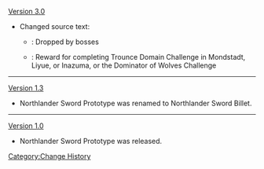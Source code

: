 [[Version 3.0]]
* Changed source text:
** {{Color|Old}}: Dropped by bosses
** {{Color|New}}: Reward for completing Trounce Domain Challenge in Mondstadt, Liyue, or Inazuma, or the Dominator of Wolves Challenge
----
[[Version 1.3]]
* Northlander Sword Prototype was renamed to Northlander Sword Billet.
----
[[Version 1.0]]
* Northlander Sword Prototype was released.
<noinclude>[[Category:Change History]]</noinclude>